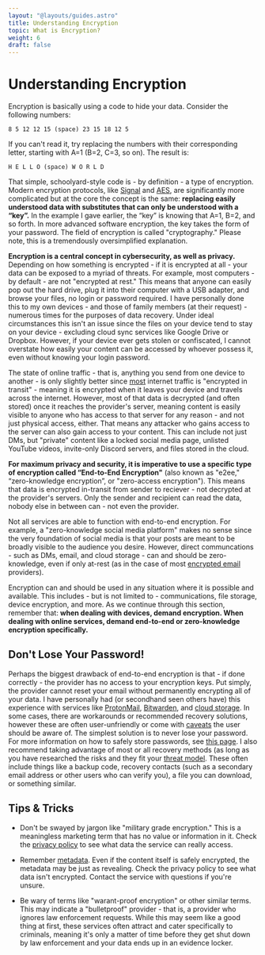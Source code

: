 ```yaml
---
layout: "@layouts/guides.astro"
title: Understanding Encryption
topic: What is Encryption?
weight: 6
draft: false
---
```



# Understanding Encryption

Encryption is basically using a code to hide your data. Consider the following numbers:

`8 5 12 12 15 (space) 23 15 18 12 5`

If you can't read it, try replacing the numbers with their corresponding letter, starting with A=1 (B=2, C=3, so on). The result is:

`H E L L O (space) W O R L D`

That simple, schoolyard-style code is - by definition - a type of encryption. Modern encryption protocols, like [Signal](https://en.wikipedia.org/wiki/Signal_Protocol) and [AES](https://en.wikipedia.org/wiki/Advanced_Encryption_Standard), are significantly more complicated but at the core the concept is the same: **replacing easily understood data with substitutes that can only be understood with a “key”.** In the example I gave earlier, the “key” is knowing that A=1, B=2, and so forth. In more advanced software encryption, the key takes the form of your password. The field of encryption is called "cryptography." Please note, this is a tremendously oversimplified explanation.

**Encryption is a central concept in cybersecurity, as well as privacy.** Depending on how something is encrypted - if it is encrypted at all - your data can be exposed to a myriad of threats. For example, most computers - by default - are not "encrypted at rest." This means that anyone can easily pop out the hard drive, plug it into their computer with a USB adapter, and browse your files, no login or password required. I have personally done this to my own devices - and those of family members (at their request) - numerous times for the purposes of data recovery. Under ideal circumstances this isn't an issue since the files on your device tend to stay on your device - excluding cloud sync services like Google Drive or Dropbox. However, if your device ever gets stolen or confiscated, I cannot overstate how easily your content can be accessed by whoever possess it, even without knowing your login password.

The state of online traffic - that is, anything you send from one device to another - is only slightly better since [most](https://www.darkreading.com/application-security/encrypted-traffic-once-thought-safe-now-responsible-for-most-cyberthreats) internet traffic is "encrypted in transit" - meaning it is encrypted when it leaves your device and travels across the internet. However, most of that data is decrypted (and often stored) once it reaches the provider's server, meaning content is easily visible to anyone who has access to that server for any reason - and not just physical access, either. That means any attacker who gains access to the server can also gain access to your content. This can include not just DMs, but "private" content like a locked social media page, unlisted YouTube videos, invite-only Discord servers, and files stored in the cloud.

**For maximum privacy and security, it is imperative to use a specific type of encryption called “End-to-End Encryption"** (also known as "e2ee," “zero-knowledge encryption”, or "zero-access encryption"). This means that data is encrypted in-transit from sender to reciever - not decrypted at the provider's servers. Only the sender and recipient can read the data, nobody else in between can - not even the provider.

Not all services are able to function with end-to-end encryption. For example, a "zero-knowledge social media platform" makes no sense since the very foundation of social media is that your posts are meant to be broadly visible to the audience you desire. However, direct communcations - such as DMs, email, and cloud storage - can and should be zero-knowledge, even if only at-rest (as in the case of most [encrypted email](/guides/moderately-important/email/) providers).

Encryption can and should be used in any situation where it is possible and available. This includes - but is not limited to - communications, file storage, device encryption, and more. As we continue through this section, remember that: **when dealing with devices, demand encryption. When dealing with online services, demand end-to-end or zero-knowledge encryption specifically.**

<Highlighting variant="warning">

## Don't Lose Your Password!

Perhaps the biggest drawback of end-to-end encryption is that - if done correctly - the provider has no access to your encryption keys. Put simply, the provider cannot reset your email without permanently encrypting all of your data. I have personally had (or secondhand seen others have) this experience with services like [ProtonMail](/guides/moderately-important/email/), [Bitwarden](/guides/most-important/passwords/), and [cloud storage](/guides/moderately-important/backups/). In some cases, there are workarounds or recommended recovery solutions, however these are often user-unfriendly or come with [caveats](https://restoreprivacy.com/protonmail-discloses-user-data-leading-to-arrest-in-spain/) the user should be aware of. The simplest solution is to never lose your password. For more information on how to safely store passwords, see [this page](/guides/most-important/passwords/). I also recommend taking advantage of most or all recovery methods (as long as you have researched the risks and they fit your [threat model](/guides/prologue/threat-model/). These often include things like a backup code, recovery contacts (such as a secondary email address or other users who can verify you), a file you can download, or something similar.

</Highlighting>

## Tips & Tricks

* Don't be swayed by jargon like "military grade encryption." This is a meaningless marketing term that has no value or information in it. Check the [privacy policy](https://blog.thenewoil.org/how-to-read-a-privacy-policy) to see what data the service can really access.

* Remember [metadata](/guides/moderately-important/metadata/). Even if the content itself is safely encrypted, the metadata may be just as revealing. Check the privacy policy to see what data isn't encrypted. Contact the service with questions if you're unsure.

* Be wary of terms like "warant-proof encryption" or other similar terms. This may indicate a "bulletproof" provider - that is, a provider who ignores law enforcement requests. While this may seem like a good thing at first, these services often attract and cater specifically to criminals, meaning it's only a matter of time before they get shut down by law enforcement and your data ends up in an evidence locker.